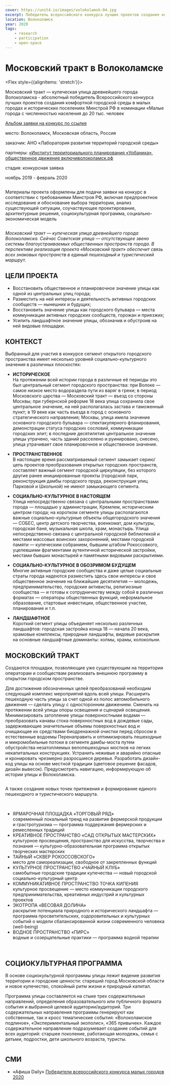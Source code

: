 ```yaml
---
cover: https://unit4.io/images/volokolamsk-04.jpg
excerpt: Победитель всероссийского конкурса лучших проектов создания комфортной городской среды в малых городах и исторических поселениях в номинации «Малые города с численностью населения до 20 тыс. человек»
location: Волоколамск
year: 2020
tags:
    - research
    - participation
    - open-space
---
```


# Московский тракт в Волоколамске

<Flex style={{alignItems: 'stretch'}}>
<Flex col>

Московский тракт — купеческая улица древнейшего города Волоколамска - абсолютный победитель Всероссийского конкурса лучших проектов создания комфортной городской среды в малых городах и исторических поселениях Минстрой РФ в номинации «Малые города с численностью населения до 20 тыс. человек

<p style={{flex: '0 1 auto'}}>

[Альбом заявки на конкурс по ссылке](https://issuu.com/unit4/docs/volokolamsk)
</p>
</Flex>

<div>
<p><BlackHighlight>место:</BlackHighlight> Волоколамск, Московская область, Россия</p>

<p><BlackHighlight>заказчик:</BlackHighlight> АНО «Лаборатория развития территорий городской среды»</p>

[]()<p><BlackHighlight>партнеры:</BlackHighlight> [«Институт территориального планирования «Урбаника»](http://urbanica.spb.ru/), [общественное движение включиволоколамск.рф](https://xn--80adaxjcbdcbmtbb2c3exf.xn--p1ai/)</p>

<p><BlackHighlight>стадия:</BlackHighlight> конкурсная заявка</p>

ноябрь 2019 - февраль 2020
</div>
</Flex>


<Image src="/images/volokolamsk-album.jpg" alt="" />

Материалы проекта оформлены для подачи заявки на конкурс в соответствии с требованиями Минстроя РФ, включая предпроектное исследование и обоснование выбора территории, анализ существующей ситуации, соучаствующее проектирование, архитектурные решения, социокультурная программа, социально-экономическая модель

<Image src="/images/volokolamsk-02.jpg" alt="" />

_Московский тракт — купеческая улица древнейшего города Волоколамска.
Сейчас Советская улица — отсутствующее звено системы благоустраиваемых общественных пространств города. В перспективе реализация проекта «Московский тракт» обеспечит связь всех знаковых пространств в единый пешеходный и туристический маршрут._

## ЦЕЛИ ПРОЕКТА

- Восстановить общественное и планировочное значение улицы как одной из центральных улиц города;
- Разместить на ней интересы и деятельность активных городских сообществ — нынешних и будущих;
- Восстановить значение улицы как городского бульвара — места коммуникации активных городских сообществ, горожан и приезжих;
- Усилить ландшафтное значение улицы, обозначив и обустроив на ней видовые площадки.



## КОНТЕКСТ

Выбранный для участия в конкурсе сегмент открытого городского пространства имеет несколько уровней социально-культурного значения в различных плоскостях:

- **ИСТОРИЧЕСКОЕ**<br/>
На протяжении всей истории города в различные её периоды это был центральный сегмент городского пространства: при Волоке — самое низкое место водораздела пути из варяг в греки; в период Московского царства — Московский тракт — въезд со стороны Москвы; при губернской реформе 18 века улица сохранила свое центральное значение, на ней располагалась застава и таможенный пункт; в 19 веке как часть въезда в город с основного стратегического направления; Москвы, улица имела значение основного городского бульвара — спектакулярного фланирования, демонстрации статуса городских сословий, коммуникации городских элит; в последние десятилетия центральное значение улицы утрачено, часть зданий расселено и руинировано, снесено, улица утрачивает свое планировочное и общественное значение.

- **ПРОСТРАНСТВЕННОЕ**<br/>
В настоящее время рассматриваемый сегмент замыкает серию/цепь проектов преобразования открытых городских пространств, составляет важный сегмент городской циркуляции, без которого другие ранее инициированные проекты (городской парк, реконструкция дамбы городского пруда, реконструкция улиц Парковой и Школьной) не имеют замыкающего сегмента.

- **СОЦИАЛЬНО-КУЛЬТУРНОЕ В НАСТОЯЩЕМ**<br/>
Улица непосредственно связана с центральными пространствами города — площадью
у администрации, Кремлем, историческим центром города; на коротком сегменте улицы
располагаются важные социально-культурные объекты общегородского значения — СОБЕС,
центр детского творчества, военкомат, дом культуры, городская баня, музыкальная школа, храм, монастырь. Улица непосредственно связана с центральной городской библиотекой и местами массовых воинских захороненний, местами городской памяти — купеческим собранием, бывшим штабом Рокоссовкого, уцелевшими фрагментами аутентичной исторической застройки, местами бывших монастырей и памятными видовыми раскрытиями.

- **СОЦИАЛЬНО-КУЛЬТУРНОЕ В ОБОЗРИМОМ БУДУЩЕМ**<br/>
Многие активные городские сообщества и даже целые социальные страты города надеются разместить здесь свои интересы и свое общественное значение на ближайшие десятилетия — молодежь, предпринимательство, городские активисты, религиозные сообщества — и готовы к сотрудничеству между собой в различных форматах — операторы общественных функций, неформальное образование, стартовые инвестиции, общественное
участие, планирование и т.п.

- **ЛАНДШАФТНОЕ**<br/>
Короткий сегмент улицы объединяет несколько различных ландшафтов: городская застройка конца 18 — начала
20 века, храмовые комплексы, природные ландшафты, видовые раскрытия на основные ландшафтные доминанты: холмы, храмы, колокольни.


## МОСКОВСКИЙ ТРАКТ

Создаются площадки, позволяющие уже существующим на территории операторам и сообществам реализовать внешнюю программу в открытом городском пространстве.

Для достижения обозначенных целей преобразований необходим следующий комплекс мероприятий вдоль всей улицы. Расширить пешеходную часть улицы за счет одной из полос автомобильного движения — сделать улицу с односторонним движением. Сменить на протяжении всей улицы опоры освещения и сценарий освещения. Минимизировать затопление улицы поверхностными водами — преобразовать канавы стока поверхностных вод в дождевые сады, задерживающие значительные объемы поверхностных вод и очищающие их средствами биодренажной очистки перед сбросом в естественные водоемы Перенаправить и оптимизировать пешеходные и микромобильные потоки в сегменте дамбы-моста путем обустройства незатопляемых велопешеходных мостков на легких некапитальных конструкциях. Устранить неживые и аварийно опасные и кронировать чрезмерно разросшиеся деревья. Разработать дизайн-код улицы на основе местной традиции (цветовое решение фасадов, дизайн вывесок). Предусмотреть навигацию, информирующую об истории улицы и Волоколамска.



<Image src="/images/volokolamsk-plan.jpg" alt="" />

А также создание новых точек притяжения и формирование единого пешеходного и туристического маршрута.

<Carousel effect='crossfade'>
	<Image src="/images/volokolamsk-01.jpg" alt="" />
	<Image src="/images/volokolamsk-02.jpg" alt="" />
	<Image src="/images/volokolamsk-04.jpg" alt="" />
	<Image src="/images/volokolamsk-05.jpg" alt="" />
	<Image src="/images/volokolamsk-06.jpg" alt="" />
</Carousel>

- ЯРМАРОЧНАЯ ПЛОЩАДКА «ТОРГОВЫЙ РЯД»<br/>
современный локальный тренд на развитие фермерской продукции и грастротуризма — программа поддержания фермерских и ремесленных традиций
- КРЕАТИВНОЕ ПРОСТРАНСТВО «САД ОТКРЫТЫХ МАСТЕРСКИХ»<br/>
культурное просвещения, пространство для искусства, творчества и познания — культурно-образовательная программа открытых творческих мастерских
- ТАЙНЫЙ «СКВЕР РОКОССОВСКОГО»<br/>
место для самореализации, свободное от закрепленных функций
- КУЛЬТУРНОЕ ПРОСТРАНСТВО «ЧАЙНЫЙ КЛУБ»<br/>
самобытные городские традиции купечества — новый городской социально-культурный центр
- КОММУНИКАТИВНОЕ ПРОСТРАНСТВО ТОЧКА КИПЕНИЯ<br/>
культурное просвещение — место коммуникации городского предпринимательства, креативных индустрий и культурных проектов
- ЭКОТРОПА «ВЕСОВАЯ ДОЛИНА»<br/>
раскрытие потенциала природного и исторического ландшафта — программа просветительских, оздоровительных и культурных событий о модели сбалансированной жизни современного человека (well-being)
- ВОДНОЕ ПРОСТРАНСТВО «ПИРС»<br/>
водные и созерцательные практики — программа водной терапии

<Carousel effect='crossfade'>
	<Image src="/images/volokolamsk-axo1.jpg" alt="" />
	<Image src="/images/volokolamsk-axo2.jpg" alt="" />
	<Image src="/images/volokolamsk-axo3.jpg" alt="" />
</Carousel>

## СОЦИОКУЛЬТУРНАЯ ПРОГРАММА

В основе социокультурной программы улицы лежит видение развития территории и городские ценности: стареший город Московской области и новое купечество, спокойный ритм жизни и природный капитал.

Программа улицы составляется на стыке трех содержательных направлений, определения образовательного или публичного формата события и выбранной целевой аудитории/аудиторий. Три содержательных направления программы генерируют как собственные, так и кросс тематические события: «Волоколамское подлиное», «Экспериментальный экополис», «365 привычек». Каждое содержательное направление подразумевает создание событий для всех аудиторий: старшее поколение, работающая молодежь, семья с детьми, подростки, дети школьного возраста, туристы.


<Image src="/images/volokolamsk-03.jpg" alt="" />

## СМИ

- «Афиша Daily» [Победители всероссийского конкурса малых городов 2020](https://daily.afisha.ru/cities/14757-posmotrite-kakimi-neveroyatnymi-mogut-byt-malenkie-goroda/)

